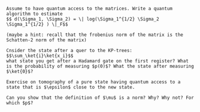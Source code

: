
```exercise
Assume to have quantum access to the matrices. Write a quantum algorithm to estimate 
$$ d(\Sigma_1, \Sigma_2) = \| log(\Sigma_1^{1/2} \Sigma_2 \Sigma_1^{1/2} ) \|_F$$ 

(maybe a hint: recall that the frobenius norm of the matrix is the Schatten-2 norm of the matrix)
```

```exercise
Cnsider the state after a quer to the KP-trees:
$$\sum_\ket{i}\ket{x_i}$$
what state you get after a Hadamard gate on the first register? What is the probability of measuring $p(0)$? What the state after measuring $\ket{0}$?
```



```exercise
Exercise on tomography of a pure state having quantum access to a state that is $\epsilon$ close to the new state. 
```


```exercise
Can you show that the definition of $\mu$ is a norm? Why? Why not? For which $p$?
``` 
